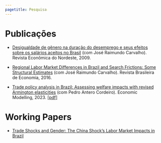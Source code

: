 ```yaml
---
pagetitle: Pesquisa
---
```



<h1>Publicações</h1>

* [Desigualdade de gênero na duração do desemprego e seus efeitos sobre os salários aceitos no Brasil](https://arkolakis.com/research/) (com José Raimundo Carvalho). Revista Econômica do Nordeste, 2009.

* [Regional Labor Market Differences in Brazil and Search Frictions: Some Structural Estimates](https://periodicos.fgv.br/rbe/article/view/9394) (com José Raimundo Carvalho). Revista Brasileira de Economia, 2016.

* [Trade policy analysis in Brazil: Assessing welfare impacts with revised Armington elasticities](https://www.sciencedirect.com/science/article/abs/pii/S0264999323003504) (com Pedro Antero Cordeiro). Economic Modelling, 2023. [[pdf]](publications/armington_brazil.pdf)

<h1> Working Papers</h1>

* [Trade Shocks and Gender: The China Shock’s
Labor Market Impacts in Brazil](publications/china_shock_gender_brazil.pdf)